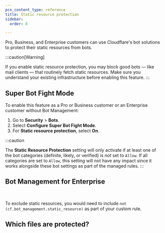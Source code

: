 ```yaml
---
pcx_content_type: reference
title: Static resource protection
sidebar:
  order: 8

---
```



Pro, Business, and Enterprise customers can use Cloudflare's bot solutions to protect their <GlossaryTooltip term="static content">static resources</GlossaryTooltip> from bots.

:::caution[Warning]

If you enable static resource protection, you may block good bots — like mail clients — that routinely fetch static resources. Make sure you understand your existing infrastructure before enabling this feature. 
:::

## Super Bot Fight Mode

To enable this feature as a Pro or Business customer or an Enterprise customer without Bot Management:

1. Go to **Security** > **Bots**.
2. Select **Configure Super Bot Fight Mode**.
3. For **Static resource protection**, select **On**.

:::caution

The **Static Resource Protection** setting will only activate if at least one of the bot categories (definite, likely, or verified) is _not_ set to `Allow`. If all categories are set to `Allow`, this setting will not have any impact since it works alongside these bot settings as part of the managed rules.
:::

## Bot Management for Enterprise

<Render file="static-resources-bm" /> <br/>

To exclude static resources, you would need to include `not (cf.bot_management.static_resource)` as part of your custom rule.

## Which files are protected?

<Render file="static-resources-list" />
